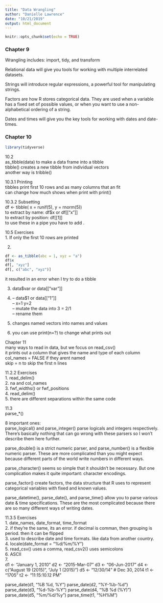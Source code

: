 ```yaml
---
title: "Data Wrangling"
author: "Danielle Lawrence"
date: "10/21/2019"
output: html_document
---
```


```r
knitr::opts_chunk$set(echo = TRUE)
```

### Chapter 9  
Wrangling includes: import, tidy, and transform  

Relational data will give you tools for working with multiple interrelated datasets.  

Strings will introduce regular expressions, a powerful tool for manipulating strings.  

Factors are how R stores categorical data. They are used when a variable has a fixed set of possible values, or when you want to use a non-alphabetical ordering of a string.  

Dates and times will give you the key tools for working with dates and date-times.  



### Chapter 10  


```r
library(tidyverse)
```
  
10.2  
 as_tibble(data) to make a data frame into a tibble  
 tibble() creates a new tibble from individual vectors  
 another way is tribble()  
 
10.3.1 Printing  
tibbles print first 10 rows and as many columns that an fit  
can change how much shows when print with print()  

10.3.2 Subsetting  
df <- tibble(
  x = runif(5),
  y = rnorm(5))  
to extract by name: df$x or df[["x"]]  
to extract by position: df[[1]]  
to use these in a pipe you have to add .  

10.5 Exercises  
1. If only the first 10 rows are printed  

2. 
```r
df <- as_tibble(abc = 1, xyz = "a")
df$x
df[, "xyz"]
df[, c("abc", "xyz")]
```
it resulted in an error when I try to do a tibble  

3. data$var or data[["var"]]  

4.  
  -- data$1 or data[["1"]]   
  -- x=1 y=2  
  -- mutate the data into 3 = 2/1  
  -- rename them  

5. changes named vectors into names and values  

6. you can use print(n=?) to change what prints out  



Chapter 11  
many ways to read in data, but we focus on read_csv()  
it prints out a column that gives the name and type of each column  
col_names = FALSE if they arent named  
skip = n to skip the first n lines  

11.2.2 Exercises  
1. read_delim()  
2. na and col_names  
3. fwf_widths() or fwf_positions  
4. read_delim()  
5. there are different separations within the same code  


11.3  
parse_*()  

8 important ones:  
parse_logical() and parse_integer() parse logicals and integers respectively. There’s basically nothing that can go wrong with these parsers so I won’t describe them here further.  

parse_double() is a strict numeric parser, and parse_number() is a flexible numeric parser. These are more complicated than you might expect because different parts of the world write numbers in different ways.  

parse_character() seems so simple that it shouldn’t be necessary. But one complication makes it quite important: character encodings.  

parse_factor() create factors, the data structure that R uses to represent categorical variables with fixed and known values.  

parse_datetime(), parse_date(), and parse_time() allow you to parse various date & time specifications. These are the most complicated because there are so many different ways of writing dates.  
  

11.3.5 Exercises  
1. date_names, date_format, time_format  
2. if they're the same, its an error. if decimal is comman, then grouping is period. then it can be flipped  
3. used to describe date and time formats. like data from another country.  
4. locale(date_format = "%d/%m/%Y")  
5. read_csv() uses a comma, read_csv2() uses semicolons  
6. ASCII  
7.  
d1 <- "January 1, 2010"
d2 <- "2015-Mar-07"
d3 <- "06-Jun-2017"
d4 <- c("August 19 (2015)", "July 1 (2015)")
d5 <- "12/30/14" # Dec 30, 2014
t1 <- "1705"
t2 <- "11:15:10.12 PM"

parse_date(d1, "%B %d, %Y")
parse_date(d2, "%Y-%b-%d")
parse_date(d3, "%d-%b-%Y")
parse_date(d4, "%B %d (%Y)")
parse_date(d5, "%m/%d/%y")
parse_time(t1, "%H%M")








